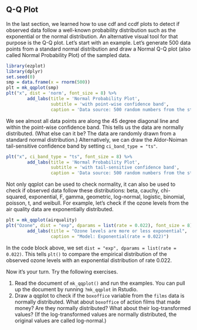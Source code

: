 ## Q-Q Plot

In the last section, we learned how to use cdf and ccdf plots to detect if observed data follow a well-known probability distribution such as the exponential or the normal distribution. An alternative visual tool for that purpose is the Q-Q plot. Let's start with an example. Let's generate 500 data points from a standard normal distribution and draw a Normal Q-Q plot (also called Normal Probability Plot) of the sampled data.

```r
library(ezplot)
library(dplyr)
set.seed(0)
smp = data.frame(x = rnorm(500))
plt = mk_qqplot(smp)
plt("x", dist = 'norm', font_size = 8) %>% 
        add_labs(title = 'Normal Probability Plot',
                 subtitle = 'with point-wise confidence band',
                 caption = 'Data source: 500 random numbers from the standard normal distribution')
```

We see almost all data points are along the 45 degree diagonal line and within 
the point-wise confidence band. This tells us the data are normally 
distributed. (What else can it be? The data are randomly drawn from a standard 
normal distribution.) Alternatively, we can draw the Aldor-Noiman tail-sensitive confidence band by setting `ci_band_type = "ts"`.

```r
plt("x", ci_band_type = "ts", font_size = 8) %>% 
        add_labs(title = 'Normal Probability Plot',
                 subtitle = 'with tail-sensitive confidence band',
                 caption = 'Data source: 500 random numbers from the standard normal distribution')
```

Not only qqplot can be used to check normality, it can also be used to check if
observed data follow these distributions: beta, cauchy, chi-squared, exponential, F, gamma, geometric, log-normal, logistic, binomial, poisson, t, and weibull. For example, let's check if the ozone levels from the air quality data are exponentially distributed.

```r
plt = mk_qqplot(airquality)
plt("Ozone", dist = "exp", dparams = list(rate = 0.022), font_size = 8) %>% 
        add_labs(title = "Ozone levels are more or less exponential",
                 caption = "Model: Exponential(rate = 0.022)")
```

In the code block above, we set `dist = "exp", dparams = list(rate = 0.022)`. 
This tells `plt()` to compare the empirical distribution of the observed ozone levels with an exponential distribution of rate 0.022. 

Now it's your turn. Try the following exercises.

1. Read the document of `mk_qqplot()` and run the examples. You can pull up the 
document by running `?mk_qqplot` in Rstudio. 
2. Draw a qqplot to check if the `boxoffice` variable from the `films` data is normally distributed. What about `boxoffice` of action films that made money? Are they normally distributed? What about their log-transformed values? (If the log-transformed values are normally distributed, the original values are called log-normal.)
